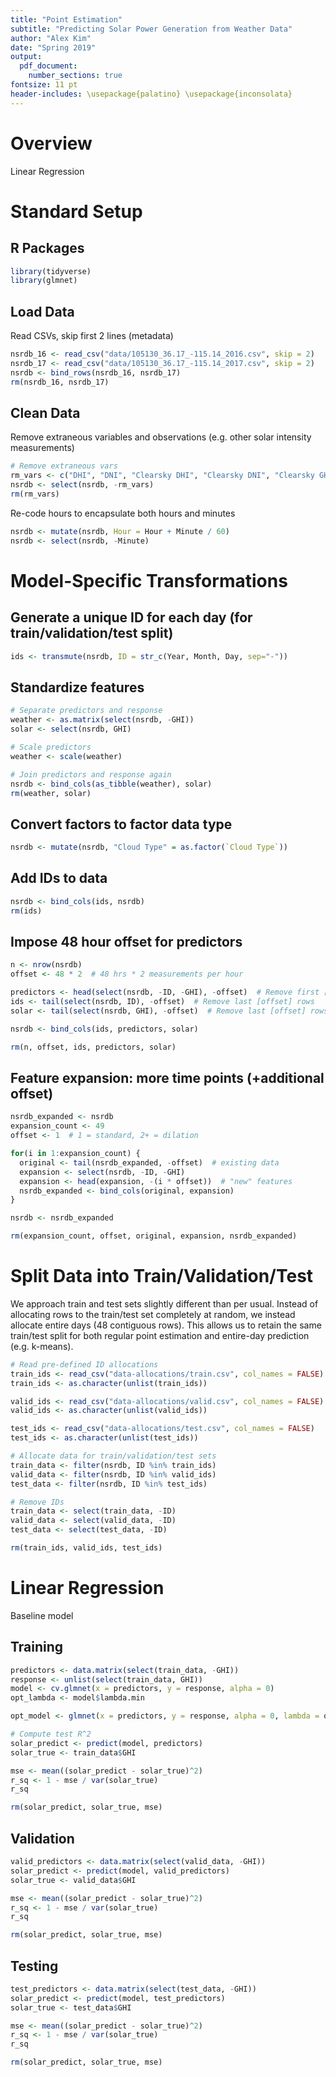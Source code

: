 ```yaml
---
title: "Point Estimation"
subtitle: "Predicting Solar Power Generation from Weather Data"
author: "Alex Kim"
date: "Spring 2019"
output:
  pdf_document:
    number_sections: true
fontsize: 11 pt
header-includes: \usepackage{palatino} \usepackage{inconsolata}
---
```


# Overview

Linear Regression

# Standard Setup

## R Packages

```R
library(tidyverse)
library(glmnet)
```

## Load Data

Read CSVs, skip first 2 lines (metadata)

```R
nsrdb_16 <- read_csv("data/105130_36.17_-115.14_2016.csv", skip = 2)
nsrdb_17 <- read_csv("data/105130_36.17_-115.14_2017.csv", skip = 2)
nsrdb <- bind_rows(nsrdb_16, nsrdb_17)
rm(nsrdb_16, nsrdb_17)
```

## Clean Data

Remove extraneous variables and observations (e.g. other solar intensity measurements)

```R
# Remove extraneous vars
rm_vars <- c("DHI", "DNI", "Clearsky DHI", "Clearsky DNI", "Clearsky GHI", "Fill Flag")
nsrdb <- select(nsrdb, -rm_vars)
rm(rm_vars)
```

Re-code hours to encapsulate both hours and minutes

```R
nsrdb <- mutate(nsrdb, Hour = Hour + Minute / 60)
nsrdb <- select(nsrdb, -Minute)
```

# Model-Specific Transformations

## Generate a unique ID for each day (for train/validation/test split)

```R
ids <- transmute(nsrdb, ID = str_c(Year, Month, Day, sep="-"))
```

## Standardize features

```R
# Separate predictors and response
weather <- as.matrix(select(nsrdb, -GHI))
solar <- select(nsrdb, GHI)

# Scale predictors
weather <- scale(weather)

# Join predictors and response again
nsrdb <- bind_cols(as_tibble(weather), solar)
rm(weather, solar)
```

## Convert factors to factor data type

```R
nsrdb <- mutate(nsrdb, "Cloud Type" = as.factor(`Cloud Type`))
```

## Add IDs to data

```R
nsrdb <- bind_cols(ids, nsrdb)
rm(ids)
```

## Impose 48 hour offset for predictors

```R
n <- nrow(nsrdb)
offset <- 48 * 2  # 48 hrs * 2 measurements per hour

predictors <- head(select(nsrdb, -ID, -GHI), -offset)  # Remove first [offset] rows
ids <- tail(select(nsrdb, ID), -offset)  # Remove last [offset] rows
solar <- tail(select(nsrdb, GHI), -offset)  # Remove last [offset] rows

nsrdb <- bind_cols(ids, predictors, solar)

rm(n, offset, ids, predictors, solar)
```

## Feature expansion: more time points (+additional offset)

```R
nsrdb_expanded <- nsrdb
expansion_count <- 49
offset <- 1  # 1 = standard, 2+ = dilation

for(i in 1:expansion_count) {
  original <- tail(nsrdb_expanded, -offset)  # existing data
  expansion <- select(nsrdb, -ID, -GHI)
  expansion <- head(expansion, -(i * offset))  # "new" features
  nsrdb_expanded <- bind_cols(original, expansion)
}

nsrdb <- nsrdb_expanded

rm(expansion_count, offset, original, expansion, nsrdb_expanded)
```

# Split Data into Train/Validation/Test

We approach train and test sets slightly different than per usual. Instead of allocating rows to the train/test set completely at random, we instead allocate entire days (48 contiguous rows). This allows us to retain the same train/test split for both regular point estimation and entire-day prediction (e.g. k-means).

```R
# Read pre-defined ID allocations
train_ids <- read_csv("data-allocations/train.csv", col_names = FALSE)
train_ids <- as.character(unlist(train_ids))

valid_ids <- read_csv("data-allocations/valid.csv", col_names = FALSE)
valid_ids <- as.character(unlist(valid_ids))

test_ids <- read_csv("data-allocations/test.csv", col_names = FALSE)
test_ids <- as.character(unlist(test_ids))

# Allocate data for train/validation/test sets
train_data <- filter(nsrdb, ID %in% train_ids)
valid_data <- filter(nsrdb, ID %in% valid_ids)
test_data <- filter(nsrdb, ID %in% test_ids)

# Remove IDs
train_data <- select(train_data, -ID)
valid_data <- select(valid_data, -ID)
test_data <- select(test_data, -ID)

rm(train_ids, valid_ids, test_ids)
```

# Linear Regression

Baseline model

## Training

```R
predictors <- data.matrix(select(train_data, -GHI))
response <- unlist(select(train_data, GHI))
model <- cv.glmnet(x = predictors, y = response, alpha = 0)
opt_lambda <- model$lambda.min

opt_model <- glmnet(x = predictors, y = response, alpha = 0, lambda = opt_lambda)

# Compute test R^2
solar_predict <- predict(model, predictors)
solar_true <- train_data$GHI

mse <- mean((solar_predict - solar_true)^2)
r_sq <- 1 - mse / var(solar_true)
r_sq

rm(solar_predict, solar_true, mse)
```

## Validation

```R
valid_predictors <- data.matrix(select(valid_data, -GHI))
solar_predict <- predict(model, valid_predictors)
solar_true <- valid_data$GHI

mse <- mean((solar_predict - solar_true)^2)
r_sq <- 1 - mse / var(solar_true)
r_sq

rm(solar_predict, solar_true, mse)
```

## Testing

```R
test_predictors <- data.matrix(select(test_data, -GHI))
solar_predict <- predict(model, test_predictors)
solar_true <- test_data$GHI

mse <- mean((solar_predict - solar_true)^2)
r_sq <- 1 - mse / var(solar_true)
r_sq

rm(solar_predict, solar_true, mse)
```